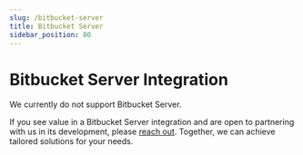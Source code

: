 ```yaml
---
slug: /bitbucket-server
title: Bitbucket Server
sidebar_position: 80
---
```


# Bitbucket Server Integration

We currently do not support Bitbucket Server.

If you see value in a Bitbucket Server integration and are open to partnering with us in its development, please [reach out](contact-us). Together, we can achieve tailored solutions for your needs.

